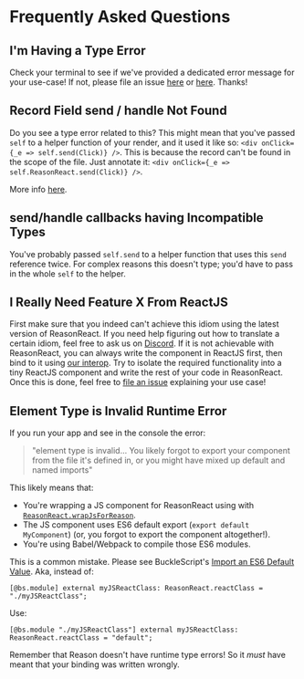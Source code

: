 # Frequently Asked Questions

## I'm Having a Type Error

Check your terminal to see if we've provided a dedicated error message for your
use-case! If not, please file an issue
[here](https://github.com/reasonml/reason-react/issues) or
[here](https://github.com/reasonml-community/error-message-improvement/issues).
Thanks!

## Record Field send / handle Not Found

Do you see a type error related to this? This might mean that you've passed
`self` to a helper function of your render, and it used it like so: `<div
onClick={_e => self.send(Click)} />`. This is because the record can't be found
in the scope of the file. Just annotate it: `<div onClick={_e =>
self.ReasonReact.send(Click)} />`.

More info
[here](/docs/manual/latest/record#record-needs-an-explicit-definition).


## send/handle callbacks having Incompatible Types

You've probably passed `self.send` to a helper function that uses this `send`
reference twice. For complex reasons this doesn't type; you'd have to pass in
the whole `self` to the helper.


## I Really Need Feature X From ReactJS

First make sure that you indeed can't achieve this idiom using the latest
version of ReasonReact. If you need help figuring out how to translate a
certain idiom, feel free to ask us on [Discord](https://discord.gg/reasonml).
If it is not achievable with ReasonReact, you can always write the component in
ReactJS first, then bind to it using [our interop](interop.md). Try to isolate
the required functionality into a tiny ReactJS component and write the rest of
your code in ReasonReact. Once this is done, feel free to [file an
issue](https://github.com/reasonml/reason-react/issues) explaining your use
case!


## Element Type is Invalid Runtime Error

If you run your app and see in the console the error:

> "element type is invalid... You likely forgot to export your component from
> the file it's defined in, or you might have mixed up default and named
> imports"

This likely means that:

- You're wrapping a JS component for ReasonReact using with
  [`ReasonReact.wrapJsForReason`](interop#reasonreact-using-reactjs).
- The JS component uses ES6 default export (`export default MyComponent`) (or, you forgot to export the component altogether!).
- You're using Babel/Webpack to compile those ES6 modules.

This is a common mistake. Please see BuckleScript's [Import an ES6 Default Value](/docs/manual/latest/import-from-export-to-js#import-a-javascript-module-itself-es6-module-format). Aka, instead of:

```reason
[@bs.module] external myJSReactClass: ReasonReact.reactClass = "./myJSReactClass";
```

Use:

```reason
[@bs.module "./myJSReactClass"] external myJSReactClass: ReasonReact.reactClass = "default";
```

Remember that Reason doesn't have runtime type errors! So it _must_ have meant that your binding was written wrongly.
